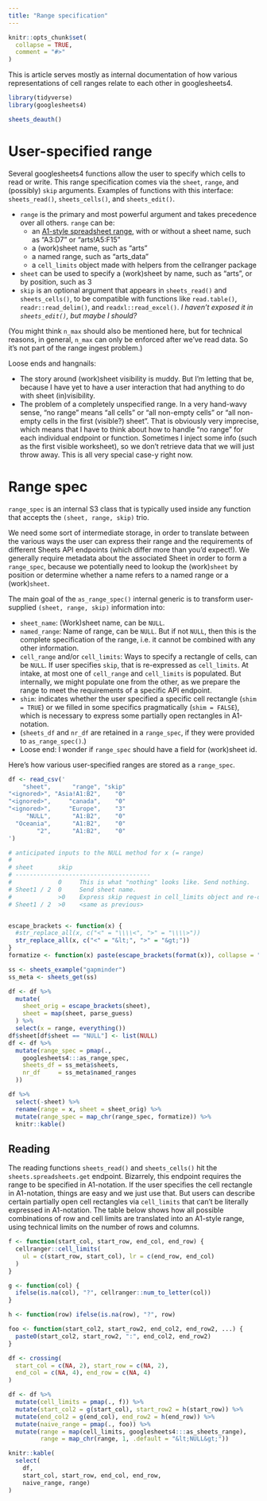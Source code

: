 ```yaml
---
title: "Range specification"
---
```


```r
knitr::opts_chunk$set(
  collapse = TRUE,
  comment = "#>"
)
```

This is article serves mostly as internal documentation of how various representations of cell ranges relate to each other in googlesheets4.

```r
library(tidyverse)
library(googlesheets4)

sheets_deauth()
```

# User-specified range

Several googlesheets4 functions allow the user to specify which cells to read or write. This range specification comes via the `sheet`, `range`, and (possibly) `skip` arguments. Examples of functions with this interface: `sheets_read()`, `sheets_cells()`, and `sheets_edit()`.

  * `range` is the primary and most powerful argument and takes precedence over
    all others. `range` can be:
      - an [A1-style spreadsheet range](https://developers.google.com/sheets/api/guides/concepts#a1_notation),
        with or without a sheet name, such as "A3:D7" or "arts!A5:F15"
      - a (work)sheet name, such as "arts"
      - a named range, such as "arts_data"
      - a `cell_limits` object made with helpers from the cellranger package
  * `sheet` can be used to specify a (work)sheet by name, such as "arts", or
    by position, such as 3
  * `skip` is an optional argument that appears in `sheets_read()` and 
    `sheets_cells()`, to be compatible with functions like `read.table()`,
    `readr::read_delim()`, and `readxl::read_excel()`. *I haven't exposed it in
    `sheets_edit()`, but maybe I should?*
    
(You might think `n_max` should also be mentioned here, but for technical reasons, in general, `n_max` can only be enforced after we've read data. So it's not part of the range ingest problem.)

Loose ends and hangnails:

  * The story around (work)sheet visibility is muddy. But I'm letting that be,
    because I have yet to have a user interaction that had anything to do with
    sheet (in)visibility.
  * The problem of a completely unspecified range. In a very hand-wavy sense,
    "no range" means "all cells" or "all non-empty cells" or "all non-empty cells in the first (visible?) sheet". That is obviously very imprecise, which
    means that I have to think about how to handle "no range" for each
    individual endpoint or function. Sometimes I inject some info (such as the
    first visible worksheet), so we don't retrieve data that we will just throw away. This is all very special case-y right now.

# Range spec

`range_spec` is an internal S3 class that is typically used inside any function that accepts the `(sheet, range, skip)` trio.

We need some sort of intermediate storage, in order to translate between the various ways the user can express their range and the requirements of different Sheets API endpoints (which differ more than you'd expect!). We generally require metadata about the associated Sheet in order to form a `range_spec`, because we potentially need to lookup the (work)`sheet` by position or determine whether a name refers to a named range or a (work)`sheet`.

The main goal of the `as_range_spec()` internal generic is to transform user-supplied `(sheet, range, skip)` information into:

  * `sheet_name`: (Work)sheet name, can be `NULL`.
  * `named_range`: Name of range, can be `NULL`. But if not `NULL`, then this is
    the complete specification of the range, i.e. it cannot be combined with any
    other information.
  * `cell_range` and/or `cell_limits`: Ways to specify a rectangle of cells, can
    be `NULL`. If user specifies `skip`, that is re-expressed as `cell_limits`. At intake, at most one of `cell_range` and `cell_limits` is populated. But internally, we might populate one from the other, as we prepare the range to
    meet the requirements of a specific API endpoint.
  * `shim`: indicates whether the user specified a specific cell rectangle
     (`shim = TRUE`) or we filled in some specifics pragmatically
     (`shim = FALSE`), which is necessary to express some partially open
     rectangles in A1-notation.
  * (`sheets_df` and `nr_df` are retained in a `range_spec`, if they were
    provided to `as_range_spec()`.)
  * Loose end: I wonder if `range_spec` should have a field for (work)sheet id.
  
Here's how various user-specified ranges are stored as a `range_spec`.

```r
df <- read_csv('
    "sheet",      "range", "skip"
"<ignored>", "Asia!A1:B2",    "0"
"<ignored>",     "canada",    "0"
"<ignored>",     "Europe",    "3"
     "NULL",      "A1:B2",    "0"
  "Oceania",      "A1:B2",    "0"
        "2",      "A1:B2",    "0"
')

# anticipated inputs to the NULL method for x (= range)
#
# sheet       skip
# --------------------------------------
#             0     This is what "nothing" looks like. Send nothing.
# Sheet1 / 2  0     Send sheet name.
#             >0    Express skip request in cell_limits object and re-dispatch.
# Sheet1 / 2  >0    <same as previous>


escape_brackets <- function(x) {
  #str_replace_all(x, c("<" = "\\\\<", ">" = "\\\\>"))
  str_replace_all(x, c("<" = "&lt;", ">" = "&gt;"))
}
formatize <- function(x) paste(escape_brackets(format(x)), collapse = "<br>")
```

```r
ss <- sheets_example("gapminder")
ss_meta <- sheets_get(ss)

df <- df %>% 
  mutate(
    sheet_orig = escape_brackets(sheet),
    sheet = map(sheet, parse_guess)
  ) %>% 
  select(x = range, everything())
df$sheet[df$sheet == "NULL"] <- list(NULL)
df <- df %>%
  mutate(range_spec = pmap(.,
    googlesheets4:::as_range_spec,
    sheets_df = ss_meta$sheets,
    nr_df     = ss_meta$named_ranges
  ))
```

```r
df %>% 
  select(-sheet) %>% 
  rename(range = x, sheet = sheet_orig) %>% 
  mutate(range_spec = map_chr(range_spec, formatize)) %>% 
  knitr::kable()
```

## Reading

The reading functions `sheets_read()` and `sheets_cells()` hit the `sheets.spreadsheets.get` endpoint. Bizarrely, this endpoint requires the range to be specified in A1-notation. If the user specifies the cell rectangle in A1-notation, things are easy and we just use that. But users can describe certain partially open cell rectangles via `cell_limits` that can't be literally expressed in A1-notation. The table below shows how all possible combinations of row and cell limits are translated into an A1-style range, using technical limits on the number of rows and columns.

```r
f <- function(start_col, start_row, end_col, end_row) {
  cellranger::cell_limits(
    ul = c(start_row, start_col), lr = c(end_row, end_col)
  )
}

g <- function(col) {
  ifelse(is.na(col), "?", cellranger::num_to_letter(col))
}

h <- function(row) ifelse(is.na(row), "?", row)

foo <- function(start_col2, start_row2, end_col2, end_row2, ...) {
  paste0(start_col2, start_row2, ":", end_col2, end_row2)
}

df <- crossing(
  start_col = c(NA, 2), start_row = c(NA, 2),
  end_col = c(NA, 4), end_row = c(NA, 4)
)

df <- df %>% 
  mutate(cell_limits = pmap(., f)) %>% 
  mutate(start_col2 = g(start_col), start_row2 = h(start_row)) %>% 
  mutate(end_col2 = g(end_col), end_row2 = h(end_row)) %>% 
  mutate(naive_range = pmap(., foo)) %>%
  mutate(range = map(cell_limits, googlesheets4:::as_sheets_range),
         range = map_chr(range, 1, .default = "&lt;NULL&gt;"))
```

```r
knitr::kable(
  select(
    df,
    start_col, start_row, end_col, end_row,
    naive_range, range)
)
```
